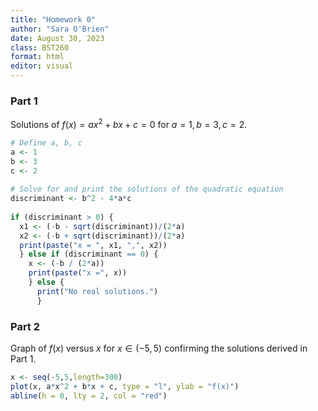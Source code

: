 ```yaml
---
title: "Homework 0"
author: "Sara O'Brien"
date: August 30, 2023
class: BST260
format: html
editor: visual
---
```


### Part 1 

Solutions of $f(x) = ax^2 + bx + c = 0$ for $a=1, b=3, c=2$.

```r
 
# Define a, b, c
a <- 1
b <- 3
c <- 2
  
# Solve for and print the solutions of the quadratic equation
discriminant <- b^2 - 4*a*c
  
if (discriminant > 0) {
  x1 <- (-b - sqrt(discriminant))/(2*a)
  x2 <- (-b + sqrt(discriminant))/(2*a)
  print(paste("x = ", x1, ",", x2))
  } else if (discriminant == 0) {
    x <- (-b / (2*a))
    print(paste("x =", x))
    } else {
      print("No real solutions.")
      }

```

### Part 2

Graph of $f(x)$ versus $x$ for $x \in (-5,5)$ confirming the solutions derived in Part 1.

```r
x <- seq(-5,5,length=300)
plot(x, a*x^2 + b*x + c, type = "l", ylab = "f(x)")
abline(h = 0, lty = 2, col = "red")
```

